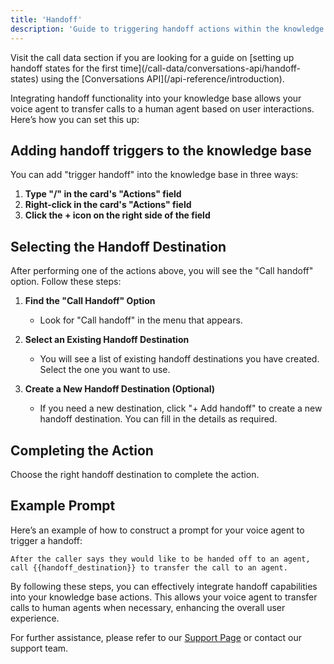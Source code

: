 ```yaml
---
title: 'Handoff'
description: 'Guide to triggering handoff actions within the knowledge base'
---
```


<Tip>
Visit the call data section if you are looking for a guide on [setting up handoff states for the first time](/call-data/conversations-api/handoff-states) using the [Conversations API](/api-reference/introduction).
</Tip>

Integrating handoff functionality into your knowledge base allows your voice agent to transfer calls to a human agent based on user interactions. Here’s how you can set this up:

## Adding handoff triggers to the knowledge base

You can add "trigger handoff" into the knowledge base in three ways:

1. **Type "/" in the card's "Actions" field**
2. **Right-click in the card's "Actions" field**
3. **Click the **+** icon on the right side of the field**

## Selecting the Handoff Destination

After performing one of the actions above, you will see the "Call handoff" option. Follow these steps:

1. **Find the "Call Handoff" Option**
   - Look for "Call handoff" in the menu that appears.

2. **Select an Existing Handoff Destination**
   - You will see a list of existing handoff destinations you have created. Select the one you want to use.

3. **Create a New Handoff Destination (Optional)**
   - If you need a new destination, click "+ Add handoff" to create a new handoff destination. You can fill in the details as required.

## Completing the Action

Choose the right handoff destination to complete the action.

## Example Prompt

Here’s an example of how to construct a prompt for your voice agent to trigger a handoff:

```plaintext
After the caller says they would like to be handed off to an agent, call {{handoff_destination}} to transfer the call to an agent.
```


By following these steps, you can effectively integrate handoff capabilities into your knowledge base actions. This allows your voice agent to transfer calls to human agents when necessary, enhancing the overall user experience.

For further assistance, please refer to our [Support Page](/troubleshoot/support-guide) or contact our support team.
